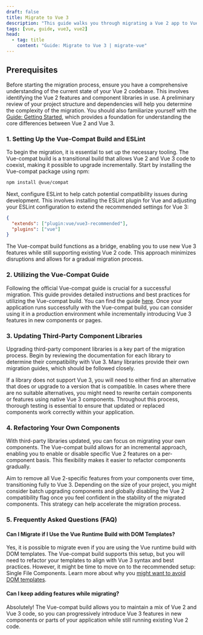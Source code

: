```yaml
---
draft: false
title: Migrate to Vue 3
description: "This guide walks you through migrating a Vue 2 app to Vue 3, covering essential steps like setting up tooling, updating libraries, refactoring components, and leveraging the Vue-compat build for a smooth transition."
tags: [vue, guide, vue3, vue2]
head:
  - tag: title
    content: "Guide: Migrate to Vue 3 | migrate-vue"
---
```


## Prerequisites

Before starting the migration process, ensure you have a comprehensive understanding of the current state of your Vue 2 codebase. This involves identifying the Vue 2 features and component libraries in use. A preliminary review of your project structure and dependencies will help you determine the complexity of the migration. You should also familiarize yourself with the [Guide: Getting Started](/guide), which provides a foundation for understanding the core differences between Vue 2 and Vue 3.

### 1. Setting Up the Vue-Compat Build and ESLint

To begin the migration, it is essential to set up the necessary tooling. The Vue-compat build is a transitional build that allows Vue 2 and Vue 3 code to coexist, making it possible to upgrade incrementally. Start by installing the Vue-compat package using npm:

```bash
npm install @vue/compat
```

Next, configure ESLint to help catch potential compatibility issues during development. This involves installing the ESLint plugin for Vue and adjusting your ESLint configuration to extend the recommended settings for Vue 3:

```json
{
  "extends": ["plugin:vue/vue3-recommended"],
  "plugins": ["vue"]
}
```

The Vue-compat build functions as a bridge, enabling you to use new Vue 3 features while still supporting existing Vue 2 code. This approach minimizes disruptions and allows for a gradual migration process.

### 2. Utilizing the Vue-Compat Guide

Following the official Vue-compat guide is crucial for a successful migration. This guide provides detailed instructions and best practices for utilizing the Vue-compat build. You can find the guide [here](https://github.com/vuejs/core/tree/main/packages/vue-compat#readme). Once your application runs successfully with the Vue-compat build, you can consider using it in a production environment while incrementally introducing Vue 3 features in new components or pages.

### 3. Updating Third-Party Component Libraries

Upgrading third-party component libraries is a key part of the migration process. Begin by reviewing the documentation for each library to determine their compatibility with Vue 3. Many libraries provide their own migration guides, which should be followed closely.

If a library does not support Vue 3, you will need to either find an alternative that does or upgrade to a version that is compatible. In cases where there are no suitable alternatives, you might need to rewrite certain components or features using native Vue 3 components. Throughout this process, thorough testing is essential to ensure that updated or replaced components work correctly within your application.

### 4. Refactoring Your Own Components

With third-party libraries updated, you can focus on migrating your own components. The Vue-compat build allows for an incremental approach, enabling you to enable or disable specific Vue 2 features on a per-component basis. This flexibility makes it easier to refactor components gradually.

Aim to remove all Vue 2-specific features from your components over time, transitioning fully to Vue 3. Depending on the size of your project, you might consider batch upgrading components and globally disabling the Vue 2 compatibility flag once you feel confident in the stability of the migrated components. This strategy can help accelerate the migration process.

### 5. Frequently Asked Questions (FAQ)

#### Can I Migrate if I Use the Vue Runtime Build with DOM Templates?

Yes, it is possible to migrate even if you are using the Vue runtime build with DOM templates. The Vue-compat build supports this setup, but you will need to refactor your templates to align with Vue 3 syntax and best practices. However, it might be time to move on to the recommended setup: Single File Components. Learn more about why you [might want to avoid DOM templates](https://vuejsdevelopers.com/2017/09/17/vue-js-avoid-dom-templates/).

#### Can I keep adding features while migrating?

Absolutely! The Vue-compat build allows you to maintain a mix of Vue 2 and Vue 3 code, so you can progressively introduce Vue 3 features in new components or parts of your application while still running existing Vue 2 code.
